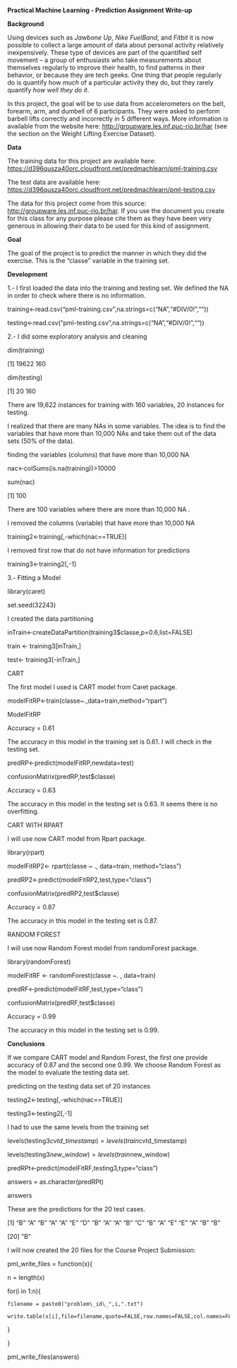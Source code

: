 **Practical Machine Learning - Prediction Assignment Write-up**

**Background**

Using devices such as _Jawbone Up_, _Nike FuelBand_, and _Fitbit_ it is now possible to collect a large amount of data about personal activity relatively inexpensively. These type of devices are part of the quantified self movement – a group of enthusiasts who take measurements about themselves regularly to improve their health, to find patterns in their behavior, or because they are tech geeks. One thing that people regularly do is quantify how _much_ of a particular activity they do, but they rarely quantify _how well they do it_.

In this project, the goal will be to use data from accelerometers on the belt, forearm, arm, and dumbell of 6 participants. They were asked to perform barbell lifts correctly and incorrectly in 5 different ways. More information is available from the website here:  [http://groupware.les.inf.puc-rio.br/har](http://groupware.les.inf.puc-rio.br/har) (see the section on the Weight Lifting Exercise Dataset).

**Data**

The training data for this project are available here:
 [https://d396qusza40orc.cloudfront.net/predmachlearn/pml-training.csv](https://d396qusza40orc.cloudfront.net/predmachlearn/pml-training.csv)

The test data are available here:
 [https://d396qusza40orc.cloudfront.net/predmachlearn/pml-testing.csv](https://d396qusza40orc.cloudfront.net/predmachlearn/pml-testing.csv)

The data for this project come from this source:  [http://groupware.les.inf.puc-rio.br/har](http://groupware.les.inf.puc-rio.br/har). If you use the document you create for this class for any purpose please cite them as they have been very generous in allowing their data to be used for this kind of assignment.

**Goal**

The goal of the project is to predict the manner in which they did the exercise. This is the "classe" variable in the training set.

**Development**

1.- I first loaded the data into the training and testing set. We defined the NA in order to check where there is no information.

training<-read.csv("pml-training.csv",na.strings=c("NA","#DIV/0!",""))

testing<-read.csv("pml-testing.csv",na.strings=c("NA","#DIV/0!",""))

2.- I did some exploratory analysis and cleaning

dim(training)

[1] 19622   160

dim(testing)

[1]  20 160

There are 19,622 instances for training with 160 variables, 20 instances for testing.

I realized that there are many NAs in some variables. The idea is to find the variables that have more than 10,000 NAs and take them out of the data sets (50% of the data).

finding the variables (columns) that have more than 10,000 NA

nac<-colSums(is.na(training))>10000

sum(nac)

[1] 100

There are 100 variables where there are more than 10,000 NA .

I removed the columns (variable) that have more than 10,000 NA

training2<-training[,-which(nac==TRUE)]

I removed first row that do not have information for predictions

training3<-training2[,-1]

3.- Fitting a Model

library(caret)

set.seed(32243)

I created the data partitioning

inTrain<-createDataPartition(training3$classe,p=0.6,list=FALSE)

train <- training3[inTrain,]

test<- training3[-inTrain,]

CART

The first model I used is CART model from Caret package.

modelFitRP<-train(classe~.,data=train,method="rpart")

ModelFitRP

Accuracy = 0.61

The accuracy in this model in the training set is 0.61. I will check in the testing set.

predRP<-predict(modelFitRP,newdata=test)

confusionMatrix(predRP,test$classe)

Accuracy = 0.63

The accuracy in this model in the testing set is 0.63. It seems there is no overfitting.

CART WITH RPART

I will use now CART model from Rpart package.

library(rpart)

modelFitRP2<- rpart(classe ~ ., data=train, method="class")

predRP2<-predict(modelFitRP2,test,type="class")

confusionMatrix(predRP2,test$classe)

Accuracy = 0.87

The accuracy in this model in the testing set is 0.87.

RANDOM FOREST

I will use now Random Forest model from randomForest package.

library(randomForest)

modelFitRF <- randomForest(classe ~. , data=train)

predRF<-predict(modelFitRF,test,type="class")

confusionMatrix(predRF,test$classe)

Accuracy = 0.99

The accuracy in this model in the testing set is 0.99.

**Conclusions**

If we compare CART model and Random Forest, the first one provide accuracy of 0.87 and the second one 0.99. We choose Random Forest as the model to evaluate the testing data set.

predicting on the testing data set of 20 instances

testing2<-testing[,-which(nac==TRUE)]

testing3<-testing2[,-1]

I had to use the same levels from the training set

levels(testing3$cvtd\_timestamp) = levels(train$cvtd\_timestamp)

levels(testing3$new\_window) = levels(train$new\_window)

predRPt<-predict(modelFitRF,testing3,type="class")

answers = as.character(predRPt)

answers

These are the predictions for the 20 test cases.

[1] "B" "A" "B" "A" "A" "E" "D" "B" "A" "A" "B" "C" "B" "A" "E" "E" "A" "B" "B"

[20] "B"

I will now created the 20 files for the Course Project Submission:

pml\_write\_files = function(x){

  n = length(x)

  for(i in 1:n){

    filename = paste0("problem\_id\_",i,".txt")

    write.table(x[i],file=filename,quote=FALSE,row.names=FALSE,col.names=FALSE)

  }

}

pml\_write\_files(answers)
